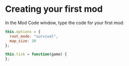 
# Creating your first mod

In the Mod Code window, type the code for your first mod:

```js copy
this.options = {
  root_mode: "survival",
  map_size: 30
};

this.tick = function(game) {
};
```



